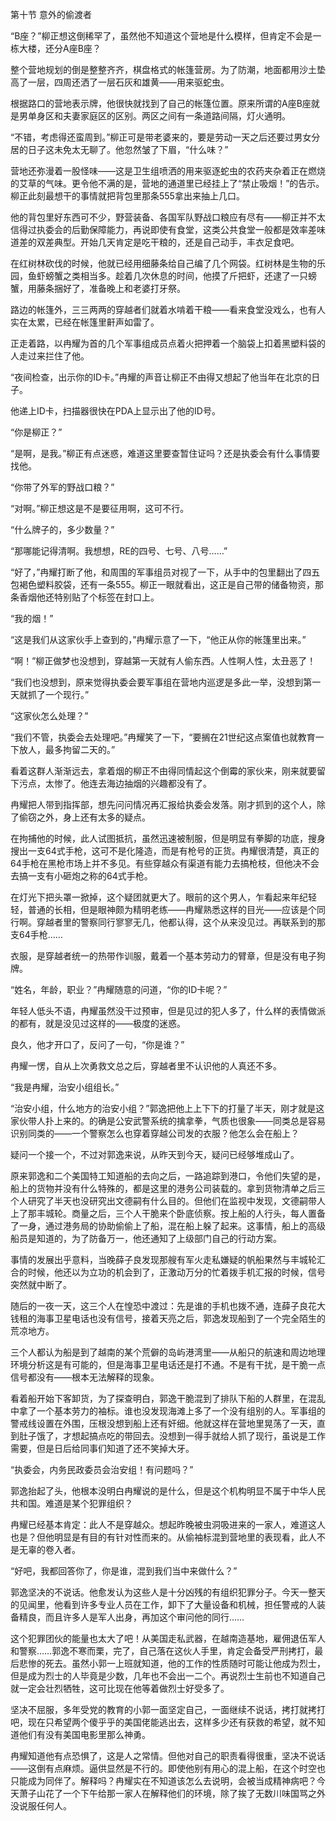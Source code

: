 

第十节 意外的偷渡者

“B座？”柳正想这倒稀罕了，虽然他不知道这个营地是什么模样，但肯定不会是一栋大楼，还分A座B座？

整个营地规划的倒是整整齐齐，棋盘格式的帐篷营房。为了防潮，地面都用沙土垫高了一层，四周还洒了一层石灰和雄黄――用来驱蛇虫。

根据路口的营地表示牌，他很快就找到了自己的帐篷位置。原来所谓的A座B座就是男单身区和夫妻家庭区的区别。两区之间有一条道路间隔，灯火通明。

“不错，考虑得还蛮周到。”柳正可是带老婆来的，要是劳动一天之后还要过男女分居的日子这未免太无聊了。他忽然皱了下眉，“什么味？”

营地还弥漫着一股怪味――这是卫生组喷洒的用来驱逐蛇虫的农药夹杂着正在燃烧的艾草的气味。更令他不满的是，营地的通道里已经挂上了“禁止吸烟！”的告示。柳正此刻最想干的事情就把背包里那条555拿出来抽上几口。

他的背包里好东西可不少，野营装备、各国军队野战口粮应有尽有――柳正并不太信得过执委会的后勤保障能力，再说即使有食堂，这类公共食堂一般都是效率差味道差的双差典型。开始几天肯定是吃干粮的，还是自己动手，丰衣足食吧。

在红树林砍伐的时候，他就已经用细藤条给自己编了几个网袋。红树林是生物的乐园，鱼虾螃蟹之类相当多。趁着几次休息的时间，他摸了斤把虾，还逮了一只螃蟹，用藤条捆好了，准备晚上和老婆打牙祭。

路边的帐篷外，三三两两的穿越者们就着水啃着干粮――看来食堂没戏么，也有人实在太累，已经在帐篷里鼾声如雷了。

正走着路，以冉耀为首的几个军事组成员点着火把押着一个脑袋上扣着黑塑料袋的人走过来拦住了他。

“夜间检查，出示你的ID卡。”冉耀的声音让柳正不由得又想起了他当年在北京的日子。

他递上ID卡，扫描器很快在PDA上显示出了他的ID号。

“你是柳正？”

“是啊，是我。”柳正有点迷惑，难道这里要查暂住证吗？还是执委会有什么事情要找他。

“你带了外军的野战口粮？”

“对啊。”柳正想这是不是要征用啊，这可不行。

“什么牌子的，多少数量？”

“那哪能记得清啊。我想想，RE的四号、七号、八号……”

“好了，”冉耀打断了他，和周围的军事组员对视了一下，从手中的包里翻出了四五包褐色塑料胶袋，还有一条555。柳正一眼就看出，这正是自己带的储备物资，那条香烟他还特别贴了个标签在封口上。

“我的烟！”

“这是我们从这家伙手上查到的，”冉耀示意了一下，“他正从你的帐篷里出来。”

“啊！”柳正做梦也没想到，穿越第一天就有人偷东西。人性啊人性，太丑恶了！

“我们也没想到，原来觉得执委会要军事组在营地内巡逻是多此一举，没想到第一天就抓了一个现行。”

“这家伙怎么处理？”

“我们不管，执委会去处理吧。”冉耀笑了一下，“要搁在21世纪这点案值也就教育一下放人，最多拘留二天的。”

看着这群人渐渐远去，拿着烟的柳正不由得同情起这个倒霉的家伙来，刚来就要留下污点，太惨了。他连去海边抽烟的兴趣都没有了。

冉耀把人带到指挥部，想先问问情况再汇报给执委会发落。刚才抓到的这个人，除了偷窃之外，身上还有太多的疑点。

在拘捕他的时候，此人试图抵抗，虽然迅速被制服，但是明显有拳脚的功底，搜身搜出一支64式手枪，这可不是化隆造，而是有枪号的正货。冉耀很清楚，真正的64手枪在黑枪市场上并不多见。有些穿越众有渠道有能力去搞枪枝，但他决不会去搞一支有小砸炮之称的64式手枪。

在灯光下把头罩一掀掉，这个疑团就更大了。眼前的这个男人，乍看起来年纪轻轻，普通的长相，但是眼神颇为精明老练――冉耀熟悉这样的目光――应该是个同行啊。穿越者里的警察同行寥寥无几，他都认得，这个从来没见过。再联系到的那支64手枪……

衣服，是穿越者统一的热带作训服，戴着一个基本劳动力的臂章，但是没有电子狗牌。

“姓名，年龄，职业？”冉耀随意的问道，“你的ID卡呢？”

年轻人低头不语，冉耀虽然没干过预审，但是见过的犯人多了，什么样的表情做派的都有，就是没见过这样的――极度的迷惑。

良久，他才开口了，反问了一句，“你是谁？”

冉耀一愣，自从上次勇救文总之后，穿越者里不认识他的人真还不多。

“我是冉耀，治安小组组长。”

“治安小组，什么地方的治安小组？”郭逸把他上上下下的打量了半天，刚才就是这家伙带人扑上来的。的确是公安武警系统的擒拿拳，气质也很象――同类总是容易识别同类的――一个警察怎么也穿着穿越公司发的衣服？他怎么会在船上？

疑问一个接一个，不过对郭逸来说，从昨天到今天，疑问已经够堆成山了。

原来郭逸和二个美国特工知道船的去向之后，一路追踪到港口，令他们失望的是，船上的货物并没有什么特殊的，都是这里的港务公司装载的。拿到货物清单之后三个人研究了半天也没研究出文德嗣有什么目的。但他们在监视中发现，文德嗣带人上了那丰城轮。商量之后，三个人干脆来个卧底侦察。按上船的人行头，每人置备了一身，通过港务局的协助偷偷上了船，混在船上躲了起来。这事情，船上的高级船员是知道的，为了防备万一，他还通知了上级部门自己的行动方案。

事情的发展出乎意料，当晚薛子良发现那艘有军火走私嫌疑的帆船果然与丰城轮汇合的时候，他还以为立功的机会到了，正激动万分的忙着拨手机汇报的时候，信号突然就中断了。

随后的一夜一天，这三个人在惶恐中渡过：先是谁的手机也拨不通，连薛子良花大钱租的海事卫星电话也没有信号，接着天亮之后，郭逸发现船到了一个完全陌生的荒凉地方。

三个人都认为船是到了越南的某个荒僻的岛屿港湾里――从船只的航速和周边地理环境分析这是有可能的，但是海事卫星电话还是打不通。不是有干扰，是干脆一点信号都没有――根本无法解释的现象。

看着船开始下客卸货，为了探查明白，郭逸干脆混到了排队下船的人群里，在混乱中拿了一个基本劳力的袖标。谁也没发现海滩上多了一个没有组别的人。军事组的警戒线设置在外围，压根没想到船上还有奸细。他就这样在营地里晃荡了一天，直到肚子饿了，才想起搞点吃的带回去。没想到一得手就给人抓了现行，虽说是工作需要，但是日后给同事们知道了还不笑掉大牙。

“执委会，内务民政委员会治安组！有问题吗？”

郭逸抬起了头，他根本没明白冉耀说的是什么，但是这个机构明显不属于中华人民共和国。难道是某个犯罪组织？

冉耀已经基本肯定：此人不是穿越众。想起昨晚被虫洞吸进来的一家人，难道这人也是？但他明显是有目的有针对性而来的。从偷袖标混到营地里的表现看，此人不是无辜的卷入者。

“好吧，我都回答你了，你是谁，混到我们当中来做什么？”

郭逸坚决的不说话。他愈发认为这些人是十分凶残的有组织犯罪分子。今天一整天的见闻里，他看到许多专业人员在工作，卸下了大量设备和机械，担任警戒的人装备精良，而且许多人是军人出身，再加这个审问他的同行……

这个犯罪团伙的能量也太大了吧！从美国走私武器，在越南造基地，雇佣退伍军人和警察……郭逸不寒而栗，完了，自己落在这伙人手里，肯定会备受严刑拷打，最后悲惨的死去。虽然小郭一上班就知道，他的工作的性质随时可能让他成为烈士，但是成为烈士的人毕竟是少数，几年也不会出一二个。再说烈士生前也不知道自己就一定会壮烈牺牲，这可比现在他等着做烈士好受多了。

坚决不屈服，多年受党的教育的小郭一面坚定自己，一面继续不说话，拷打就拷打吧，现在只希望两个傻乎乎的美国佬能逃出去，这样多少还有获救的希望，就不知道他们有没有美国电影里那么神勇。

冉耀知道他有点恐惧了，这是人之常情。但他对自己的职责看得很重，坚决不说话――这倒有点麻烦。逼供显然是不行的。即使他别有用心的混上船，在这个时空也只能成为同伴了。解释吗？冉耀实在不知道该怎么去说明，会被当成精神病吧？今天萧子山花了一个下午给那一家人在解释他们的环境，除了挨了无数川味国骂之外没说服任何人。

